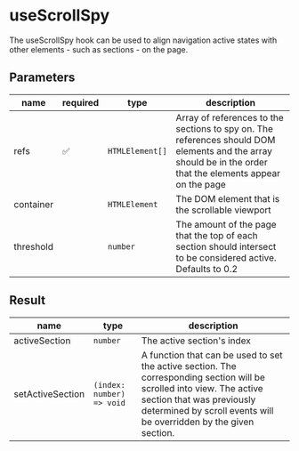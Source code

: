 
<Meta title='Utils/Hooks/useScrollSpy' />

# useScrollSpy

The useScrollSpy hook can be used to align navigation active states with other elements - such as sections - on the page.

## Parameters

| name | required | type | description |
| ---- | -------- | ---- | ----------- |
| refs | ✅ | `HTMLElement[]` | Array of references to the sections to spy on. The references should DOM elements and the array should be in the order that the elements appear on the page |
| container | | `HTMLElement` | The DOM element that is the scrollable viewport |
| threshold | | `number` | The amount of the page that the top of each section should intersect to be considered active. Defaults to 0.2 |

## Result

| name | type | description |
| ---- | ---- | ----------- |
| activeSection | `number` | The active section's index |
| setActiveSection | `(index: number) => void` | A function that can be used to set the active section. The corresponding section will be scrolled into view. The active section that was previously determined by scroll events will be overridden by the given section. |
